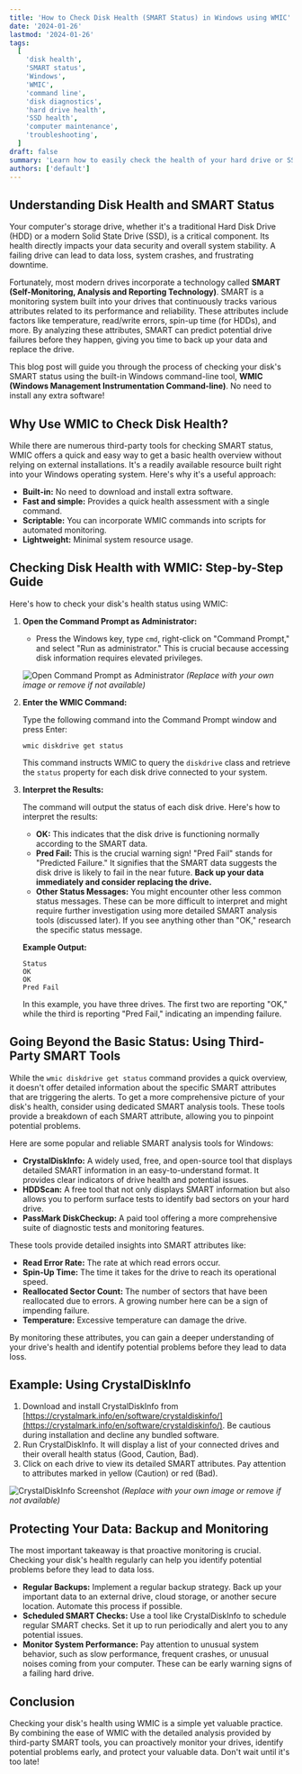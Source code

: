 ```yaml
---
title: 'How to Check Disk Health (SMART Status) in Windows using WMIC'
date: '2024-01-26'
lastmod: '2024-01-26'
tags:
  [
    'disk health',
    'SMART status',
    'Windows',
    'WMIC',
    'command line',
    'disk diagnostics',
    'hard drive health',
    'SSD health',
    'computer maintenance',
    'troubleshooting',
  ]
draft: false
summary: 'Learn how to easily check the health of your hard drive or SSD in Windows using the command line tool WMIC (Windows Management Instrumentation Command-line).  Identify potential disk failures early and protect your data!'
authors: ['default']
---
```


## Understanding Disk Health and SMART Status

Your computer's storage drive, whether it's a traditional Hard Disk Drive (HDD) or a modern Solid State Drive (SSD), is a critical component. Its health directly impacts your data security and overall system stability. A failing drive can lead to data loss, system crashes, and frustrating downtime.

Fortunately, most modern drives incorporate a technology called **SMART (Self-Monitoring, Analysis and Reporting Technology)**. SMART is a monitoring system built into your drives that continuously tracks various attributes related to its performance and reliability. These attributes include factors like temperature, read/write errors, spin-up time (for HDDs), and more. By analyzing these attributes, SMART can predict potential drive failures before they happen, giving you time to back up your data and replace the drive.

This blog post will guide you through the process of checking your disk's SMART status using the built-in Windows command-line tool, **WMIC (Windows Management Instrumentation Command-line)**. No need to install any extra software!

## Why Use WMIC to Check Disk Health?

While there are numerous third-party tools for checking SMART status, WMIC offers a quick and easy way to get a basic health overview without relying on external installations. It's a readily available resource built right into your Windows operating system. Here's why it's a useful approach:

- **Built-in:** No need to download and install extra software.
- **Fast and simple:** Provides a quick health assessment with a single command.
- **Scriptable:** You can incorporate WMIC commands into scripts for automated monitoring.
- **Lightweight:** Minimal system resource usage.

## Checking Disk Health with WMIC: Step-by-Step Guide

Here's how to check your disk's health status using WMIC:

1.  **Open the Command Prompt as Administrator:**

    - Press the Windows key, type `cmd`, right-click on "Command Prompt," and select "Run as administrator." This is crucial because accessing disk information requires elevated privileges.

    ![Open Command Prompt as Administrator](./images/open-cmd-as-admin.png) _(Replace with your own image or remove if not available)_

2.  **Enter the WMIC Command:**

    Type the following command into the Command Prompt window and press Enter:

    ```plaintext
    wmic diskdrive get status
    ```

    This command instructs WMIC to query the `diskdrive` class and retrieve the `status` property for each disk drive connected to your system.

3.  **Interpret the Results:**

    The command will output the status of each disk drive. Here's how to interpret the results:

    - **OK:** This indicates that the disk drive is functioning normally according to the SMART data.
    - **Pred Fail:** This is the crucial warning sign! "Pred Fail" stands for "Predicted Failure." It signifies that the SMART data suggests the disk drive is likely to fail in the near future. **Back up your data immediately and consider replacing the drive.**
    - **Other Status Messages:** You might encounter other less common status messages. These can be more difficult to interpret and might require further investigation using more detailed SMART analysis tools (discussed later). If you see anything other than "OK," research the specific status message.

    **Example Output:**

    ```
    Status
    OK
    OK
    Pred Fail
    ```

    In this example, you have three drives. The first two are reporting "OK," while the third is reporting "Pred Fail," indicating an impending failure.

## Going Beyond the Basic Status: Using Third-Party SMART Tools

While the `wmic diskdrive get status` command provides a quick overview, it doesn't offer detailed information about the specific SMART attributes that are triggering the alerts. To get a more comprehensive picture of your disk's health, consider using dedicated SMART analysis tools. These tools provide a breakdown of each SMART attribute, allowing you to pinpoint potential problems.

Here are some popular and reliable SMART analysis tools for Windows:

- **CrystalDiskInfo:** A widely used, free, and open-source tool that displays detailed SMART information in an easy-to-understand format. It provides clear indicators of drive health and potential issues.
- **HDDScan:** A free tool that not only displays SMART information but also allows you to perform surface tests to identify bad sectors on your hard drive.
- **PassMark DiskCheckup:** A paid tool offering a more comprehensive suite of diagnostic tests and monitoring features.

These tools provide detailed insights into SMART attributes like:

- **Read Error Rate:** The rate at which read errors occur.
- **Spin-Up Time:** The time it takes for the drive to reach its operational speed.
- **Reallocated Sector Count:** The number of sectors that have been reallocated due to errors. A growing number here can be a sign of impending failure.
- **Temperature:** Excessive temperature can damage the drive.

By monitoring these attributes, you can gain a deeper understanding of your drive's health and identify potential problems before they lead to data loss.

## Example: Using CrystalDiskInfo

1.  Download and install CrystalDiskInfo from [https://crystalmark.info/en/software/crystaldiskinfo/](https://crystalmark.info/en/software/crystaldiskinfo/). Be cautious during installation and decline any bundled software.
2.  Run CrystalDiskInfo. It will display a list of your connected drives and their overall health status (Good, Caution, Bad).
3.  Click on each drive to view its detailed SMART attributes. Pay attention to attributes marked in yellow (Caution) or red (Bad).

![CrystalDiskInfo Screenshot](./images/crystaldiskinfo-example.png) _(Replace with your own image or remove if not available)_

## Protecting Your Data: Backup and Monitoring

The most important takeaway is that proactive monitoring is crucial. Checking your disk's health regularly can help you identify potential problems before they lead to data loss.

- **Regular Backups:** Implement a regular backup strategy. Back up your important data to an external drive, cloud storage, or another secure location. Automate this process if possible.
- **Scheduled SMART Checks:** Use a tool like CrystalDiskInfo to schedule regular SMART checks. Set it up to run periodically and alert you to any potential issues.
- **Monitor System Performance:** Pay attention to unusual system behavior, such as slow performance, frequent crashes, or unusual noises coming from your computer. These can be early warning signs of a failing hard drive.

## Conclusion

Checking your disk's health using WMIC is a simple yet valuable practice. By combining the ease of WMIC with the detailed analysis provided by third-party SMART tools, you can proactively monitor your drives, identify potential problems early, and protect your valuable data. Don't wait until it's too late!
